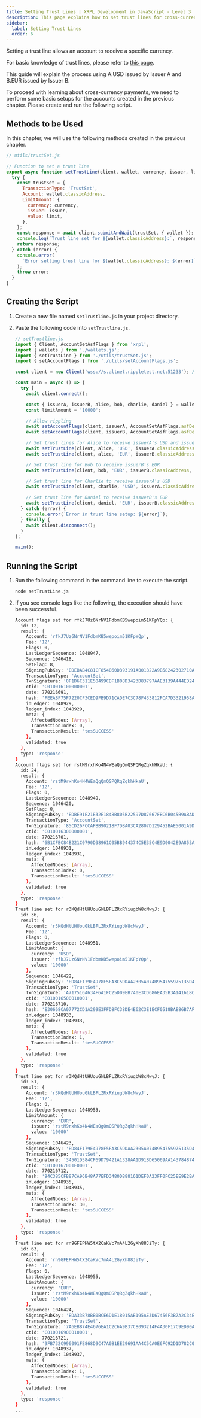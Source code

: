 ```yaml
---
title: Setting Trust Lines | XRPL Development in JavaScript - Level 3
description: This page explains how to set trust lines for cross-currency payments as part of the third stage in XRPL development with JavaScript.
sidebar:
  label: Setting Trust Lines
  order: 6
---
```



Setting a trust line allows an account to receive a specific currency.

For basic knowledge of trust lines, please refer to [this page](/beginners/javascript/trustline/).

This guide will explain the process using A.USD issued by Issuer A and B.EUR issued by Issuer B.

To proceed with learning about cross-currency payments, we need to perform some basic setups for the accounts created in the previous chapter. Please create and run the following script.

## Methods to be Used

In this chapter, we will use the following methods created in the previous chapter.

```javascript
// utils/trustSet.js

// Function to set a trust line
export async function setTrustLine(client, wallet, currency, issuer, limit) {
  try {
    const trustSet = {
      TransactionType: 'TrustSet',
      Account: wallet.classicAddress,
      LimitAmount: {
        currency: currency,
        issuer: issuer,
        value: limit,
      },
    };
    const response = await client.submitAndWait(trustSet, { wallet });
    console.log(`Trust line set for ${wallet.classicAddress}:`, response);
    return response;
  } catch (error) {
    console.error(
      `Error setting trust line for ${wallet.classicAddress}: ${error}`
    );
    throw error;
  }
}

```

## Creating the Script

<Steps>

1. Create a new file named `setTrustline.js` in your project directory.
2. Paste the following code into `setTrustline.js`.

    ```javascript
    // setTrustline.js
    import { Client, AccountSetAsfFlags } from 'xrpl';
    import { wallets } from './wallets.js';
    import { setTrustLine } from './utils/trustSet.js';
    import { setAccountFlags } from './utils/setAccountFlags.js';

    const client = new Client('wss://s.altnet.rippletest.net:51233'); // Using the testnet

    const main = async () => {
      try {
        await client.connect();

        const { issuerA, issuerB, alice, bob, charlie, daniel } = wallets;
        const limitAmount = '10000';

        // Allow rippling
        await setAccountFlags(client, issuerA, AccountSetAsfFlags.asfDefaultRipple);
        await setAccountFlags(client, issuerB, AccountSetAsfFlags.asfDefaultRipple);

        // Set trust lines for Alice to receive issuerA's USD and issuerB's EUR
        await setTrustLine(client, alice, 'USD', issuerA.classicAddress, limitAmount);
        await setTrustLine(client, alice, 'EUR', issuerB.classicAddress, limitAmount);

        // Set trust line for Bob to receive issuerB's EUR
        await setTrustLine(client, bob, 'EUR', issuerB.classicAddress, limitAmount);

        // Set trust line for Charlie to receive issuerA's USD
        await setTrustLine(client, charlie, 'USD', issuerA.classicAddress, limitAmount);

        // Set trust line for Daniel to receive issuerB's EUR
        await setTrustLine(client, daniel, 'EUR', issuerB.classicAddress, limitAmount);
      } catch (error) {
        console.error(`Error in trust line setup: ${error}`);
      } finally {
        await client.disconnect();
      }
    };

    main();
    ```
</Steps>


## Running the Script

<Steps>

1. Run the following command in the command line to execute the script.

    ```bash
    node setTrustLine.js
    ```

2. If you see console logs like the following, the execution should have been successful.
    ```bash
    Account flags set for rfkJ7Uz6NrNV1FdbmKB5wepoim51KFpYQp: {
      id: 12,
      result: {
        Account: 'rfkJ7Uz6NrNV1FdbmKB5wepoim51KFpYQp',
        Fee: '12',
        Flags: 0,
        LastLedgerSequence: 1048947,
        Sequence: 1046418,
        SetFlag: 8,
        SigningPubKey: 'EDEBAB4C81CF854860D393191A001822A9B58242302710A2D3EFE5BE8620A1F8A9',
        TransactionType: 'AccountSet',
        TxnSignature: '0F1D6C311E50499CBF1B08D3423D83797AAE3139A444ED2461E41F0D6D2F7F61415C65C2302C6230F2EE85C55B3505FEE120C9169D2EC90754848EED663EB50A',
        ctid: 'C010016100000001',
        date: 770216691,
        hash: 'FEEABF75F7220CF3CED9FB9D71CADE7C3C78F433812FCA7D3321958A07F3608F',
        inLedger: 1048929,
        ledger_index: 1048929,
        meta: {
          AffectedNodes: [Array],
          TransactionIndex: 0,
          TransactionResult: 'tesSUCCESS'
        },
        validated: true
      },
      type: 'response'
    }
    Account flags set for rstM9rxhKo4N4WEaQgQmQSPQRgZqkhHkaU: {
      id: 24,
      result: {
        Account: 'rstM9rxhKo4N4WEaQgQmQSPQRgZqkhHkaU',
        Fee: '12',
        Flags: 0,
        LastLedgerSequence: 1048949,
        Sequence: 1046420,
        SetFlag: 8,
        SigningPubKey: 'EDBE91E21E32E1848B805B22597D87667FBC6B045B9ABADC67807DB88CD1767A97',
        TransactionType: 'AccountSet',
        TxnSignature: '85CD26FCCAFBB90218F7DBA03CA2807D129452BAE5001A9D13B610FFBFFA4EF9F84E98F5B91F282C022D07D14A78BE740C315A70F2003CB28DB4DAF200B78D09',
        ctid: 'C010016300000001',
        date: 770216701,
        hash: '6B1CFBC84B221C0790D38961C05BB944374C5E35C4E9D0042E9A853AA6BA5618',
        inLedger: 1048931,
        ledger_index: 1048931,
        meta: {
          AffectedNodes: [Array],
          TransactionIndex: 0,
          TransactionResult: 'tesSUCCESS'
        },
        validated: true
      },
      type: 'response'
    }
    Trust line set for r3KQdHtUHUouGkLBFLZRxRYiugbW8cNwyJ: {
      id: 36,
      result: {
        Account: 'r3KQdHtUHUouGkLBFLZRxRYiugbW8cNwyJ',
        Fee: '12',
        Flags: 0,
        LastLedgerSequence: 1048951,
        LimitAmount: {
          currency: 'USD',
          issuer: 'rfkJ7Uz6NrNV1FdbmKB5wepoim51KFpYQp',
          value: '10000'
        },
        Sequence: 1046422,
        SigningPubKey: 'ED84F179E4978F5FA3C5DDAA2305A074B954755975135D4CA3E56E2B09124A98AB',
        TransactionType: 'TrustSet',
        TxnSignature: 'A717516A634F6A1FC25D09EB740E3CD686EA35B3A141618C40C1454BB2E05216B1785E57E791EF1CCA95DE8655D5673FDED04A3002656DB5A1320622826A9102',
        ctid: 'C010016500010001',
        date: 770216710,
        hash: 'E30668CA07772CD1A299E3FFD8FC38DE4E62C3E1ECF0518BAE86B7AF9035FDA4',
        inLedger: 1048933,
        ledger_index: 1048933,
        meta: {
          AffectedNodes: [Array],
          TransactionIndex: 1,
          TransactionResult: 'tesSUCCESS'
        },
        validated: true
      },
      type: 'response'
    }
    Trust line set for r3KQdHtUHUouGkLBFLZRxRYiugbW8cNwyJ: {
      id: 51,
      result: {
        Account: 'r3KQdHtUHUouGkLBFLZRxRYiugbW8cNwyJ',
        Fee: '12',
        Flags: 0,
        LastLedgerSequence: 1048953,
        LimitAmount: {
          currency: 'EUR',
          issuer: 'rstM9rxhKo4N4WEaQgQmQSPQRgZqkhHkaU',
          value: '10000'
        },
        Sequence: 1046423,
        SigningPubKey: 'ED84F179E4978F5FA3C5DDAA2305A074B954755975135D4CA3E56E2B09124A98AB',
        TransactionType: 'TrustSet',
        TxnSignature: '34501D584CF69D79421A1328AA1D91BD65069AA143784874A95979F43AC635CEFD9425F65B2FC8CCE95690C90743A3E6B86D877DBB68FFB369D4411FAD586D07',
        ctid: 'C0100167001E0001',
        date: 770216712,
        hash: '94C3B5CFB87CA96B48A77EFD3480DB88161DEF0A23FF0FC25EE9E2BAD9812084',
        inLedger: 1048935,
        ledger_index: 1048935,
        meta: {
          AffectedNodes: [Array],
          TransactionIndex: 30,
          TransactionResult: 'tesSUCCESS'
        },
        validated: true
      },
      type: 'response'
    }
    Trust line set for rn9GFEPHW5tX2CaKVc7mA4L2GyXh88JiTy: {
      id: 63,
      result: {
        Account: 'rn9GFEPHW5tX2CaKVc7mA4L2GyXh88JiTy',
        Fee: '12',
        Flags: 0,
        LastLedgerSequence: 1048955,
        LimitAmount: {
          currency: 'EUR',
          issuer: 'rstM9rxhKo4N4WEaQgQmQSPQRgZqkhHkaU',
          value: '10000'
        },
        Sequence: 1046424,
        SigningPubKey: 'EDA33B78BB0BCE6D1E18015AE195AE3D67456F3B7A2C34ECD95D5AD8B0477EE96A',
        TransactionType: 'TrustSet',
        TxnSignature: '7A6EB874E4676EA1C2C6A9B37C8093214F4A30F17C9ED90ADE3F92200937131072AF9BF67AAB094540D5708155849AABB90B0F9DC0DE0FDEE9D1D7AC059FD100',
        ctid: 'C010016900010001',
        date: 770216721,
        hash: '9FB732C996091FE868D9C47A0B1EE29691AA4C5CA0E6FC92D1D782C00A743DA5',
        inLedger: 1048937,
        ledger_index: 1048937,
        meta: {
          AffectedNodes: [Array],
          TransactionIndex: 1,
          TransactionResult: 'tesSUCCESS'
        },
        validated: true
      },
      type: 'response'
    }
    ...
    ```
</Steps>
